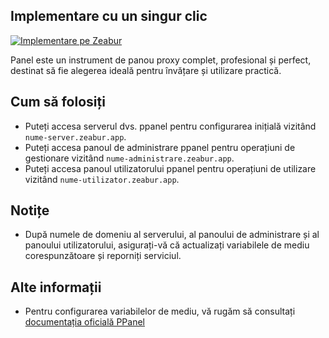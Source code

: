 ## Implementare cu un singur clic

[![Implementare pe Zeabur](https://zeabur.com/button.svg)](https://zeabur.com/templates/IBPWWW)

Panel este un instrument de panou proxy complet, profesional și perfect, destinat să fie alegerea ideală pentru învățare și utilizare practică.

## Cum să folosiți

- Puteți accesa serverul dvs. ppanel pentru configurarea inițială vizitând `nume-server.zeabur.app`.
- Puteți accesa panoul de administrare ppanel pentru operațiuni de gestionare vizitând `nume-administrare.zeabur.app`.
- Puteți accesa panoul utilizatorului ppanel pentru operațiuni de utilizare vizitând `nume-utilizator.zeabur.app`.

## Notițe

- După numele de domeniu al serverului, al panoului de administrare și al panoului utilizatorului, asigurați-vă că actualizați variabilele de mediu corespunzătoare și reporniți serviciul.

## Alte informații

- Pentru configurarea variabilelor de mediu, vă rugăm să consultați [documentația oficială PPanel](https://ppanel.dev/)



<Giscus />
